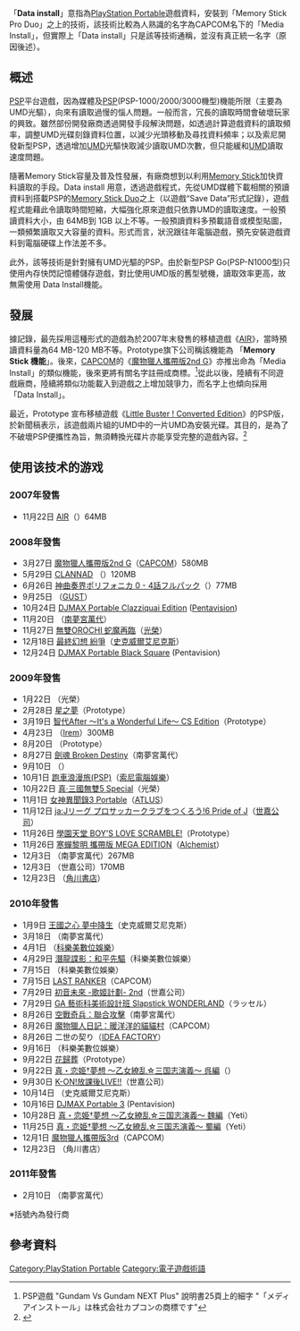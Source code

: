 {{noteTA
|G1=Games
|1=zh-cn:和平行者; zh-tw:和平先驅;
|2=zh-cn:缓存; zh-tw:快取;
}}
「'''Data install'''」意指為[[PlayStation_Portable|PlayStation Portable]]遊戲資料，安裝到「Memory Stick Pro Duo」之上的技術，該技術比較為人熟識的名字為CAPCOM名下的「Media Install」，但實際上「Data install」只是該等技術通稱，並沒有真正統一名字（原因後述）。

== 概述 ==

[[PSP|PSP]]平台遊戲，因為媒體及[[PSP|PSP]](PSP-1000/2000/3000機型)機能所限（主要為UMD光驅），向來有讀取過慢的惱人問題。一般而言，冗長的讀取時間會破壞玩家的興致。雖然部份開發廠商透過開發手段解決問題，如透過計算遊戲資料的讀取頻率，調整UMD光碟刻錄資料位置，以減少光頭移動及尋找資料頻率；以及索尼開發新型PSP，透過增加[[通用媒體光碟|UMD]]光驅快取減少讀取UMD次數，但只能緩和[[通用媒體光碟|UMD]]讀取速度問題。

隨著Memory Stick容量及普及性發展，有廠商想到以利用[[Memory_Stick|Memory Stick]]加快資料讀取的手段。Data install 用意，透過遊戲程式，先從UMD媒體下載相關的預讀資料到搭載PSP的[[Memory_Stick#Memory_Stick_PRO_Duo|Memory Stick Duo]]之上（以遊戲“Save Data”形式記錄），遊戲程式能藉此令讀取時間短縮，大幅強化原來遊戲只依靠UMD的讀取速度。一般預讀資料大小，由 64MB到 1GB 以上不等。一般預讀資料多預載語音或模型貼圖，一類頻繁讀取又大容量的資料。形式而言，狀況跟往年電腦遊戲，預先安裝遊戲資料到電腦硬碟上作法差不多。

此外，該等技術是針對擁有UMD光驅的PSP。由於新型PSP Go(PSP-N1000型)只使用內存快閃記憶體儲存遊戲，對比使用UMD版的舊型號機，讀取效率更高，故無需使用 Data Install機能。

== 發展 ==

據記錄，最先採用這種形式的遊戲為{{link-ja|Prototype公司|プロトタイプ (企業)}}於2007年末發售的移植遊戲《[[AIR_(遊戲)|AIR]]》，當時預讀資料量為64 MB-120 MB不等。Prototype旗下公司稱該機能為 「'''Memory Stick 機能'''」。後來，[[CAPCOM|CAPCOM]]的《[[魔物獵人攜帶版2nd_G|魔物獵人攜帶版2nd G]]》亦推出命為「Media Install」的類似機能，後來更將有關名字註冊成商標。<ref>PSP遊戲 "Gundam Vs Gundam NEXT Plus" 說明書25頁上的細字 "「メディアインストール」は株式会社カプコンの商標です"</ref>從此以後，陸續有不同遊戲廠商，陸續將類似功能載入到遊戲之上增加競爭力，而名字上也傾向採用 「Data Install」。

最近，Prototype 宣布移植遊戲《[[Little_Busters!|Little Buster ! Converted Edition]]》的PSP版，於新聞稿表示，該遊戲兩片組的UMD中的一片UMD為安裝光碟。其目的，是為了不破壞PSP便攜性為旨，無須轉換光碟片亦能享受完整的遊戲內容。<ref>{{cite web|url=http://news.dengeki.com/elem/000/000/266/266054/|script-title=ja:『リトルバスターズ！Converted Edition』がPSPに移植決定！ - 電撃オンライン|publisher=電撃オンライン|accessdate=2010-05-30|archive-date=2010-06-02|archive-url=https://web.archive.org/web/20100602125152/http://news.dengeki.com/elem/000/000/266/266054/|dead-url=no}}</ref>

== 使用该技术的游戏 ==

=== 2007年發售 ===
* 11月22日 [[AIR_(遊戲)|AIR]]（{{link-ja|Prototype (企業)|プロトタイプ (企業)|Prototype}}）64MB

=== 2008年發售 ===
* 3月27日 [[魔物獵人攜帶版2nd_G|魔物獵人攜帶版2nd G]]（[[CAPCOM|CAPCOM]]）580MB
* 5月29日 [[CLANNAD|CLANNAD]] （{{link-ja|Prototype (企業)|Prototype (企業)|Prototype}}）120MB
* 6月26日 [[神曲奏界|神曲奏界ポリフォニカ 0 - 4話フルパック]]（{{link-ja|Prototype (企業)|Prototype (企業)|Prototype}}）77MB
* 9月25日 {{link-ja|Mana Khemia〜学園的錬金術士們〜PORTABLE+|マナケミア 〜学園の錬金術士たち〜}}（[[GUST|GUST]]）
* 10月24日 [[DJMax|DJMAX Portable Clazziquai Edition]] ([[Pentavision|Pentavision]]) 
* 11月20日 {{link-ja|机动战士钢弹 钢弹 VS. 钢弹|機動戦士ガンダム ガンダムVS.ガンダム}}（[[BANDAI_NAMCO_Games|南夢宮萬代]]）
* 11月27日 [[無雙OROCHI_蛇魔再臨|無雙OROCHI 蛇魔再臨]]（[[光榮|光榮]]）
* 12月18日 [[最終幻想_紛爭|最終幻想 紛爭]]（[[史克威爾艾尼克斯|史克威爾艾尼克斯]]）
* 12月24日 [[DJMax|DJMAX Portable Black Square]] (Pentavision) 

=== 2009年發售 ===
* 1月22日 {{link-ja|Zill O'll|ジルオール|Zill O'll Infinite Plus}}（光榮）
* 2月28日 [[星之夢|星之夢]]（Prototype）
* 3月19日 [[智代After_～It's_a_Wonderful_Life～|智代After 〜It's a Wonderful Life〜 CS Edition]]（Prototype）
* 4月23日 {{link-ja|绝体绝命都市3 -毁坏的城市语她的歌-|絶体絶命都市3 -壊れゆく街と彼女の歌-}}（[[Irem|Irem]]）300MB
* 8月20日 {{link-ja|心之国的爱丽丝 〜Wonderful Wonder World〜|ハートの国のアリス 〜Wonderful Wonder World〜|心之国的爱丽丝}}（Prototype）
* 8月27日 [[Namco_魂之系列|劍魂 Broken Destiny]]（南夢宮萬代）
* 9月10日 {{link-ja|MAPLUS Portable navigation 3|MAPLUS ポータブルナビ3}}（{{link-ja|Edia|エディア}}）
* 10月1日 [[GT賽車系列|跑車浪漫旅(PSP)]]（[[索尼電腦娛樂|索尼電腦娛樂]]）
* 10月22日 [[真·三國無雙5#真·三國無雙5_Special|真·三國無雙5 Special]]（光榮）
* 11月1日 [[女神異聞錄3#Persona_3_PORTABLE|女神異聞錄3 Portable]]（[[ATLUS|ATLUS]]）
* 11月12日 [[SEGA創造球會|ja:Jリーグ プロサッカークラブをつくろう!6 Pride of J]]（[[世嘉公司|世嘉公司]]）
* 11月26日 [[學園天堂|學園天堂 BOY'S LOVE SCRAMBLE!]]（Prototype）
* 11月26日 [[寒蟬黎明#寒蟬黎明_攜帶版_MEGA_EDITION|寒蟬黎明 攜帶版 MEGA EDITION]]（[[Alchemist|Alchemist]]）
* 12月3日 {{link-ja|机动战士钢弹 钢弹 VS. 钢弹 NEXT|機動戦士ガンダム ガンダムVS.ガンダムNEXT PLUS}}（南夢宮萬代）267MB
* 12月3日 {{link-ja|Phantasy Star Portable 2|ファンタシースターポータブル2}}（世嘉公司）170MB
* 12月23日 {{link-ja|幸运☆星 网络偶像名师|らき☆すた ネットアイドル・マイスター}}（[[角川書店|角川書店]]）

=== 2010年發售 ===
* 1月9日 [[王國之心_夢中降生|王國之心 夢中降生]]（史克威爾艾尼克斯）
* 3月18日 {{link-ja|钢弹突击求生战|ガンダムアサルトサヴァイブ}}（南夢宮萬代）
* 4月1日 {{link-ja|职业棒球魂2010|プロ野球スピリッツ2010}}（[[科樂美數位娛樂|科樂美數位娛樂]]）
* 4月29日 [[潛龍諜影：和平先驅|潛龍諜影：和平先驅]]（科樂美數位娛樂）
* 7月15日 {{link-ja|解说力量职业棒球2010|実況パワフルプロ野球2010}}（科樂美數位娛樂）
* 7月15日 [[LAST_RANKER|LAST RANKER]]（CAPCOM）
* 7月29日 [[初音未來_-歌姬計劃-_2nd|初音未來 -歌姬計劃- 2nd]]（世嘉公司）
* 7月29日 [[GA_藝術科#遊戲|GA 藝術科美術設計班 Slapstick WONDERLAND]]（ラッセル）
* 8月26日 [[空戰奇兵：聯合攻擊|空戰奇兵：聯合攻擊]]（南夢宮萬代）
* 8月26日 [[魔物獵人系列|魔物獵人日記：暖洋洋的貓貓村]]（CAPCOM）
* 8月26日 二世の契り（[[Idea_Factory|IDEA FACTORY]]）
* 9月16日 {{link-ja|游☆戏☆王 Five Dice Tag Force 5|遊☆戯☆王ファイブディーズ タッグフォース5}}（科樂美數位娛樂）
* 9月22日 [[花歸葬|花歸葬]]（Prototype）
* 9月22日 [[真·戀姬†無雙|真・恋姫†夢想 〜乙女繚乱☆三国志演義〜 呉編]]（{{link-ja|Yeti|イエティ (ゲームブランド)}}）
* 9月30日 [[K-ON!放課後LIVE!!|K-ON!放課後LIVE!!]]（世嘉公司）
* 10月14日 {{link-ja|核石之王|ロード オブ アルカナ}}（史克威爾艾尼克斯）
* 10月16日 [[DJMax|DJMAX Portable 3]] (Pentavision) 
* 10月28日 [[真·戀姬†無雙|真・恋姫†夢想 〜乙女繚乱☆三国志演義〜 魏編]]（Yeti）
* 11月25日 [[真·戀姬†無雙|真・恋姫†夢想 〜乙女繚乱☆三国志演義〜 蜀編]]（Yeti）
* 12月1日 [[魔物獵人攜帶版3rd|魔物獵人攜帶版3rd]]（CAPCOM）
* 12月23日 {{link-ja|	 幸運☆星 ～陵櫻學園 櫻藤祭～|らき☆すた 〜陵桜学園 桜藤祭〜}}（角川書店）

=== 2011年發售 ===
* 2月10日 {{link-ja|世界传说 光明神话3|テイルズ オブ ザ ワールド レディアント マイソロジー3}}（南夢宮萬代）

※括號內為發行商

==參考資料==

{{Reflist}}

{{Portal bar|电子游戏|PlayStation}}

{{DEFAULTSORT:Data Install}}
[[Category:PlayStation_Portable|Category:PlayStation Portable]]
[[Category:電子遊戲術語|Category:電子遊戲術語]]